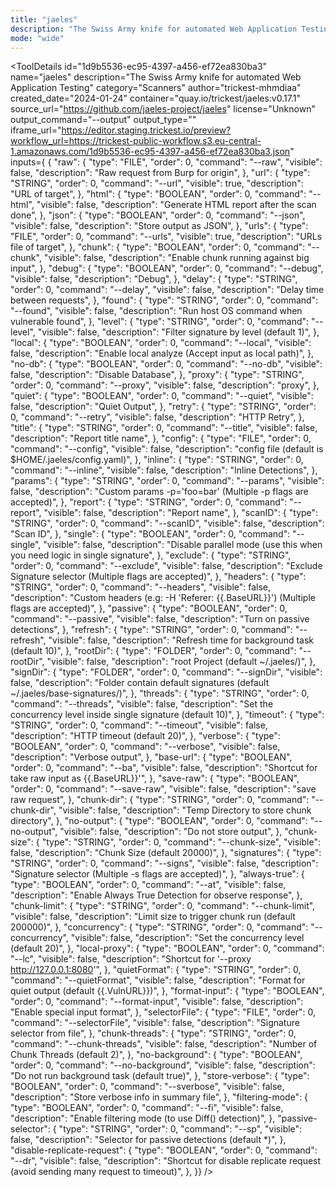 ```yaml
---
title: "jaeles"
description: "The Swiss Army knife for automated Web Application Testing"
mode: "wide"
---
```



<ToolDetails
  id="1d9b5536-ec95-4397-a456-ef72ea830ba3"
  name="jaeles"
  description="The Swiss Army knife for automated Web Application Testing"
  category="Scanners"
  author="trickest-mhmdiaa"
  created_date="2024-01-24"
  container="quay.io/trickest/jaeles:v0.17.1"
  source_url="https://github.com/jaeles-project/jaeles"
  license="Unknown"
  output_command="--output"
  output_type=""
  iframe_url="https://editor.staging.trickest.io/preview?workflow_url=https://trickest-public-workflow.s3.eu-central-1.amazonaws.com/1d9b5536-ec95-4397-a456-ef72ea830ba3.json"
  inputs={ {
  "raw": {
    "type": "FILE",
    "order": 0,
    "command": "--raw",
    "visible": false,
    "description": "Raw request from Burp for origin",
  },
  "url": {
    "type": "STRING",
    "order": 0,
    "command": "--url",
    "visible": true,
    "description": "URL of target",
  },
  "html": {
    "type": "BOOLEAN",
    "order": 0,
    "command": "--html",
    "visible": false,
    "description": "Generate HTML report after the scan done",
  },
  "json": {
    "type": "BOOLEAN",
    "order": 0,
    "command": "--json",
    "visible": false,
    "description": "Store output as JSON",
  },
  "urls": {
    "type": "FILE",
    "order": 0,
    "command": "--urls",
    "visible": true,
    "description": "URLs file of target",
  },
  "chunk": {
    "type": "BOOLEAN",
    "order": 0,
    "command": "--chunk",
    "visible": false,
    "description": "Enable chunk running against big input",
  },
  "debug": {
    "type": "BOOLEAN",
    "order": 0,
    "command": "--debug",
    "visible": false,
    "description": "Debug",
  },
  "delay": {
    "type": "STRING",
    "order": 0,
    "command": "--delay",
    "visible": false,
    "description": "Delay time between requests",
  },
  "found": {
    "type": "STRING",
    "order": 0,
    "command": "--found",
    "visible": false,
    "description": "Run host OS command when vulnerable found",
  },
  "level": {
    "type": "STRING",
    "order": 0,
    "command": "--level",
    "visible": false,
    "description": "Filter signature by level (default 1)",
  },
  "local": {
    "type": "BOOLEAN",
    "order": 0,
    "command": "--local",
    "visible": false,
    "description": "Enable local analyze (Accept input as local path)",
  },
  "no-db": {
    "type": "BOOLEAN",
    "order": 0,
    "command": "--no-db",
    "visible": false,
    "description": "Disable Database",
  },
  "proxy": {
    "type": "STRING",
    "order": 0,
    "command": "--proxy",
    "visible": false,
    "description": "proxy",
  },
  "quiet": {
    "type": "BOOLEAN",
    "order": 0,
    "command": "--quiet",
    "visible": false,
    "description": "Quiet Output",
  },
  "retry": {
    "type": "STRING",
    "order": 0,
    "command": "--retry",
    "visible": false,
    "description": "HTTP Retry",
  },
  "title": {
    "type": "STRING",
    "order": 0,
    "command": "--title",
    "visible": false,
    "description": "Report title name",
  },
  "config": {
    "type": "FILE",
    "order": 0,
    "command": "--config",
    "visible": false,
    "description": "config file (default is $HOME/.jaeles/config.yaml)",
  },
  "inline": {
    "type": "STRING",
    "order": 0,
    "command": "--inline",
    "visible": false,
    "description": "Inline Detections",
  },
  "params": {
    "type": "STRING",
    "order": 0,
    "command": "--params",
    "visible": false,
    "description": "Custom params -p='foo=bar' (Multiple -p flags are accepted)",
  },
  "report": {
    "type": "STRING",
    "order": 0,
    "command": "--report",
    "visible": false,
    "description": "Report name",
  },
  "scanID": {
    "type": "STRING",
    "order": 0,
    "command": "--scanID",
    "visible": false,
    "description": "Scan ID",
  },
  "single": {
    "type": "BOOLEAN",
    "order": 0,
    "command": "--single",
    "visible": false,
    "description": "Disable parallel mode (use this when you need logic in single signature",
  },
  "exclude": {
    "type": "STRING",
    "order": 0,
    "command": "--exclude",
    "visible": false,
    "description": "Exclude Signature selector (Multiple flags are accepted)",
  },
  "headers": {
    "type": "STRING",
    "order": 0,
    "command": "--headers",
    "visible": false,
    "description": "Custom headers (e.g: -H 'Referer: {{.BaseURL}}') (Multiple flags are accepted)",
  },
  "passive": {
    "type": "BOOLEAN",
    "order": 0,
    "command": "--passive",
    "visible": false,
    "description": "Turn on passive detections",
  },
  "refresh": {
    "type": "STRING",
    "order": 0,
    "command": "--refresh",
    "visible": false,
    "description": "Refresh time for background task (default 10)",
  },
  "rootDir": {
    "type": "FOLDER",
    "order": 0,
    "command": "--rootDir",
    "visible": false,
    "description": "root Project (default ~/.jaeles/)",
  },
  "signDir": {
    "type": "FOLDER",
    "order": 0,
    "command": "--signDir",
    "visible": false,
    "description": "Folder contain default signatures (default ~/.jaeles/base-signatures/)",
  },
  "threads": {
    "type": "STRING",
    "order": 0,
    "command": "--threads",
    "visible": false,
    "description": "Set the concurrency level inside single signature (default 10)",
  },
  "timeout": {
    "type": "STRING",
    "order": 0,
    "command": "--timeout",
    "visible": false,
    "description": "HTTP timeout (default 20)",
  },
  "verbose": {
    "type": "BOOLEAN",
    "order": 0,
    "command": "--verbose",
    "visible": false,
    "description": "Verbose output",
  },
  "base-url": {
    "type": "BOOLEAN",
    "order": 0,
    "command": "--ba",
    "visible": false,
    "description": "Shortcut for take raw input as {{.BaseURL}}'",
  },
  "save-raw": {
    "type": "BOOLEAN",
    "order": 0,
    "command": "--save-raw",
    "visible": false,
    "description": "save raw request",
  },
  "chunk-dir": {
    "type": "STRING",
    "order": 0,
    "command": "--chunk-dir",
    "visible": false,
    "description": "Temp Directory to store chunk directory",
  },
  "no-output": {
    "type": "BOOLEAN",
    "order": 0,
    "command": "--no-output",
    "visible": false,
    "description": "Do not store output",
  },
  "chunk-size": {
    "type": "STRING",
    "order": 0,
    "command": "--chunk-size",
    "visible": false,
    "description": "Chunk Size (default 20000)",
  },
  "signatures": {
    "type": "STRING",
    "order": 0,
    "command": "--signs",
    "visible": false,
    "description": "Signature selector (Multiple -s flags are accepted)",
  },
  "always-true": {
    "type": "BOOLEAN",
    "order": 0,
    "command": "--at",
    "visible": false,
    "description": "Enable Always True Detection for observe response",
  },
  "chunk-limit": {
    "type": "STRING",
    "order": 0,
    "command": "--chunk-limit",
    "visible": false,
    "description": "Limit size to trigger chunk run (default 200000)",
  },
  "concurrency": {
    "type": "STRING",
    "order": 0,
    "command": "--concurrency",
    "visible": false,
    "description": "Set the concurrency level (default 20)",
  },
  "local-proxy": {
    "type": "BOOLEAN",
    "order": 0,
    "command": "--lc",
    "visible": false,
    "description": "Shortcut for '--proxy http://127.0.0.1:8080'",
  },
  "quietFormat": {
    "type": "STRING",
    "order": 0,
    "command": "--quietFormat",
    "visible": false,
    "description": "Format for quiet output (default {{.VulnURL}})",
  },
  "format-input": {
    "type": "BOOLEAN",
    "order": 0,
    "command": "--format-input",
    "visible": false,
    "description": "Enable special input format",
  },
  "selectorFile": {
    "type": "FILE",
    "order": 0,
    "command": "--selectorFile",
    "visible": false,
    "description": "Signature selector from file",
  },
  "chunk-threads": {
    "type": "STRING",
    "order": 0,
    "command": "--chunk-threads",
    "visible": false,
    "description": "Number of Chunk Threads (default 2)",
  },
  "no-background": {
    "type": "BOOLEAN",
    "order": 0,
    "command": "--no-background",
    "visible": false,
    "description": "Do not run background task (default true)",
  },
  "store-verbose": {
    "type": "BOOLEAN",
    "order": 0,
    "command": "--sverbose",
    "visible": false,
    "description": "Store verbose info in summary file",
  },
  "filtering-mode": {
    "type": "BOOLEAN",
    "order": 0,
    "command": "--fi",
    "visible": false,
    "description": "Enable filtering mode (to use Diff() detection)",
  },
  "passive-selector": {
    "type": "STRING",
    "order": 0,
    "command": "--sp",
    "visible": false,
    "description": "Selector for passive detections (default *)",
  },
  "disable-replicate-request": {
    "type": "BOOLEAN",
    "order": 0,
    "command": "--dr",
    "visible": false,
    "description": "Shortcut for disable replicate request (avoid sending many request to timeout)",
  },
}}
/>
